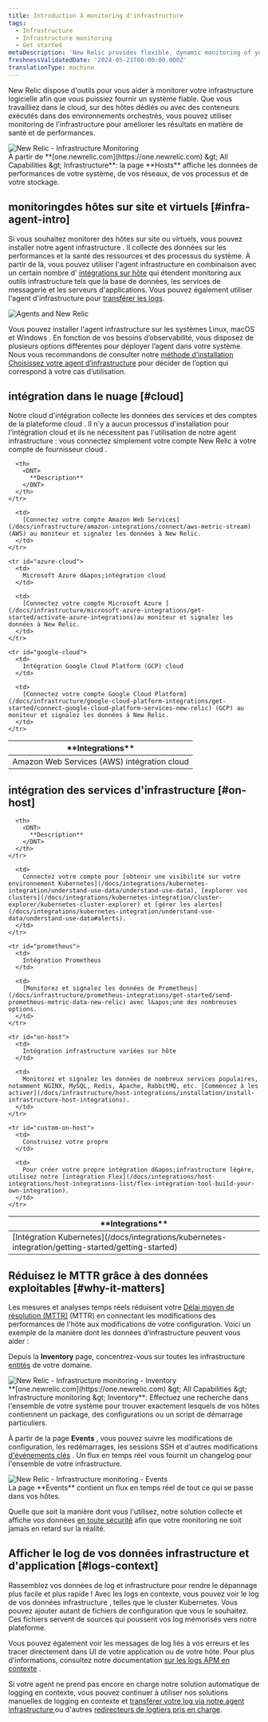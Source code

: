```yaml
---
title: Introduction à monitoring d'infrastructure
tags:
  - Infrastructure
  - Infrastructure monitoring
  - Get started
metaDescription: 'New Relic provides flexible, dynamic monitoring of your entire infrastructure. Learn about features, installation, and use cases.'
freshnessValidatedDate: '2024-05-21T00:00:00.000Z'
translationType: machine
---
```


New Relic dispose d&apos;outils pour vous aider à monitorer votre infrastructure logicielle afin que vous puissiez fournir un système fiable. Que vous travailliez dans le cloud, sur des hôtes dédiés ou avec des conteneurs exécutés dans des environnements orchestrés, vous pouvez utiliser monitoring de l&apos;infrastructure pour améliorer les résultats en matière de santé et de performances.

<img title="New Relic - Infrastructure Monitoring" alt="New Relic - Infrastructure Monitoring" src="/images/infrastructure_screenshot-overview.webp" />

<figcaption>
  À partir de <DNT>**[one.newrelic.com](https://one.newrelic.com) &amp;gt; All Capabilities &amp;gt; Infrastructure**</DNT>: la page <DNT>**Hosts**</DNT> affiche les données de performances de votre système, de vos réseaux, de vos processus et de votre stockage.
</figcaption>

## monitoringdes hôtes sur site et virtuels [#infra-agent-intro]

Si vous souhaitez monitorer des hôtes sur site ou virtuels, vous pouvez installer notre agent infrastructure . Il collecte des données sur les performances et la santé des ressources et des processus du système. À partir de là, vous pouvez utiliser l&apos;agent infrastructure en combinaison avec un certain nombre d&apos; [intégrations sur hôte](/docs/integrations/host-integrations/getting-started/introduction-host-integrations) qui étendent monitoring aux outils infrastructure tels que la base de données, les services de messagerie et les serveurs d&apos;applications. Vous pouvez également utiliser l&apos;agent d&apos;infrastructure pour [transférer les logs](/docs/logs/enable-log-monitoring-new-relic/enable-log-monitoring-new-relic/forward-your-logs-using-infrastructure-agent).

<img title="Agents and New Relic" alt="Agents and New Relic" src="/images/infrastructure_diagram_angets-and-nr.webp" />

Vous pouvez installer l&apos;agent infrastructure sur les systèmes Linux, macOS et Windows . En fonction de vos besoins d’observabilité, vous disposez de plusieurs options différentes pour déployer l’agent dans votre système. Nous vous recommandons de consulter notre [méthode d’installation Choisissez votre agent d’infrastructure](/docs/infrastructure/infrastructure-monitoring/get-started/choose-infra-install-method) pour décider de l’option qui correspond à votre cas d’utilisation.

## intégration dans le nuage [#cloud]

Notre cloud d&apos;intégration collecte les données des services et des comptes de la plateforme cloud . Il n&apos;y a aucun processus d&apos;installation pour l&apos;intégration cloud et ils ne nécessitent pas l&apos;utilisation de notre agent infrastructure : vous connectez simplement votre compte New Relic à votre compte de fournisseur cloud .

<table id="overview">
  <thead>
    <tr>
      <th style={{ width: "250px" }}>
        <DNT>
          **Integrations**
        </DNT>
      </th>

      <th>
        <DNT>
          **Description**
        </DNT>
      </th>
    </tr>
  </thead>

  <tbody>
    <tr id="aws-cloud">
      <td>
        Amazon Web Services (AWS) intégration cloud
      </td>

      <td>
        [Connectez votre compte Amazon Web Services](/docs/infrastructure/amazon-integrations/connect/aws-metric-stream) (AWS) au moniteur et signalez les données à New Relic.
      </td>
    </tr>

    <tr id="azure-cloud">
      <td>
        Microsoft Azure d&apos;intégration cloud
      </td>

      <td>
        [Connectez votre compte Microsoft Azure ](/docs/infrastructure/microsoft-azure-integrations/get-started/activate-azure-integrations)au moniteur et signalez les données à New Relic.
      </td>
    </tr>

    <tr id="google-cloud">
      <td>
        Intégration Google Cloud Platform (GCP) cloud
      </td>

      <td>
        [Connectez votre compte Google Cloud Platform](/docs/infrastructure/google-cloud-platform-integrations/get-started/connect-google-cloud-platform-services-new-relic) (GCP) au moniteur et signalez les données à New Relic.
      </td>
    </tr>
  </tbody>
</table>

## intégration des services d&apos;infrastructure [#on-host]

<table>
  <thead>
    <tr>
      <th style={{ width: "250px" }}>
        <DNT>
          **Integrations**
        </DNT>
      </th>

      <th>
        <DNT>
          **Description**
        </DNT>
      </th>
    </tr>
  </thead>

  <tbody>
    <tr>
      <td>
        [Intégration Kubernetes](/docs/integrations/kubernetes-integration/getting-started/getting-started)
      </td>

      <td>
        Connectez votre compte pour [obtenir une visibilité sur votre environnement Kubernetes](/docs/integrations/kubernetes-integration/understand-use-data/understand-use-data), [explorer vos clusters](/docs/integrations/kubernetes-integration/cluster-explorer/kubernetes-cluster-explorer) et [gérer les alertes](/docs/integrations/kubernetes-integration/understand-use-data/understand-use-data#alerts).
      </td>
    </tr>

    <tr id="prometheus">
      <td>
        Intégration Prometheus
      </td>

      <td>
        [Monitorez et signalez les données de Prometheus](/docs/infrastructure/prometheus-integrations/get-started/send-prometheus-metric-data-new-relic) avec l&apos;une des nombreuses options.
      </td>
    </tr>

    <tr id="on-host">
      <td>
        Intégration infrastructure variées sur hôte
      </td>

      <td>
        Monitorez et signalez les données de nombreux services populaires, notamment NGINX, MySQL, Redis, Apache, RabbitMQ, etc. [Commencez à les activer](/docs/infrastructure/host-integrations/installation/install-infrastructure-host-integrations).
      </td>
    </tr>

    <tr id="custom-on-host">
      <td>
        Construisez votre propre
      </td>

      <td>
        Pour créer votre propre intégration d&apos;infrastructure légère, utilisez notre [intégration Flex](/docs/integrations/host-integrations/host-integrations-list/flex-integration-tool-build-your-own-integration).
      </td>
    </tr>
  </tbody>
</table>

## Réduisez le MTTR grâce à des données exploitables [#why-it-matters]

Les mesures et analyses temps réels réduisent votre [Délai moyen de résolution (MTTR)](https://newrelic.com/devops/how-to-reduce-mttr) (MTTR) en connectant les modifications des performances de l&apos;hôte aux modifications de votre configuration. Voici un exemple de la manière dont les données d’infrastructure peuvent vous aider :

Depuis la <DNT>**Inventory**</DNT> page, concentrez-vous sur toutes les infrastructure [entités](/docs/new-relic-one/use-new-relic-one/core-concepts/what-entity-new-relic) de votre domaine.

<img title="New Relic - Infrastructure monitoring - Inventory" alt="New Relic - Infrastructure monitoring - Inventory" src="/images/infrastructure_screenshot-full_inventory-page.webp" />

<figcaption>
  <DNT>**[one.newrelic.com](https://one.newrelic.com) &amp;gt; All Capabilities &amp;gt; Infrastructure monitoring &amp;gt; Inventory**</DNT>: Effectuez une recherche dans l&apos;ensemble de votre système pour trouver exactement lesquels de vos hôtes contiennent un package, des configurations ou un script de démarrage particuliers.
</figcaption>

À partir de la page <DNT>**Events**</DNT> , vous pouvez suivre les modifications de configuration, les redémarrages, les sessions SSH et d&apos;autres modifications [d&apos;événements clés](/docs/infrastructure-events-page#types) . Un flux en temps réel vous fournit un changelog pour l&apos;ensemble de votre infrastructure.

<img title="New Relic - Infrastructure monitoring - Events" alt="New Relic - Infrastructure monitoring - Events" src="/images/infrastructure_screenshot-full_events-page.webp" />

<figcaption>
  La page <DNT>**Events**</DNT> contient un flux en temps réel de tout ce qui se passe dans vos hôtes.
</figcaption>

Quelle que soit la manière dont vous l&apos;utilisez, notre solution collecte et affiche vos données [en toute sécurité](/docs/infrastructure/new-relic-infrastructure/getting-started/infrastructure-security) afin que votre monitoring ne soit jamais en retard sur la réalité.

## Afficher le log de vos données infrastructure et d&apos;application [#logs-context]

Rassemblez vos données de log et infrastructure pour rendre le dépannage plus facile et plus rapide ! Avec les logs en contexte, vous pouvez voir le log de vos données infrastructure , telles que le cluster Kubernetes. Vous pouvez ajouter autant de fichiers de configuration que vous le souhaitez. Ces fichiers servent de sources qui poussent vos log mémorisés vers notre plateforme.

Vous pouvez également voir les messages de log liés à vos erreurs et les tracer directement dans UI de votre application ou de votre hôte. Pour plus d&apos;informations, consultez notre documentation [sur les logs APM en contexte](/docs/apm/new-relic-apm/getting-started/get-started-logs-context) .

Si votre <InlinePopover type="apm" />agent ne prend pas encore en charge notre solution automatique de logging en contexte, vous pouvez continuer à utiliser nos solutions manuelles de logging en contexte et [transférer votre log via notre agent infrastructure ](/docs/logs/forward-logs/forward-your-logs-using-infrastructure-agent/)ou d&apos;autres [redirecteurs de logtiers pris en charge](/docs/logs/forward-logs/enable-log-management-new-relic).